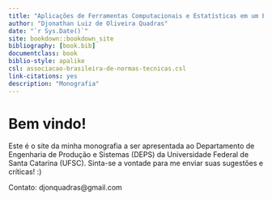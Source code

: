 ```yaml
--- 
title: "Aplicações de Ferramentas Computacionais e Estatísticas em um Escritório de Advocacia"
author: "Djonathan Luiz de Oliveira Quadras"
date: "`r Sys.Date()`"
site: bookdown::bookdown_site
bibliography: [book.bib]
documentclass: book
biblio-style: apalike
csl: associacao-brasileira-de-normas-tecnicas.csl
link-citations: yes
description: "Monografia"
---
```


# Bem vindo! {-}

Este é o site da minha monografia a ser apresentada ao Departamento de Engenharia de Produção e Sistemas (DEPS) da Universidade Federal de Santa Catarina (UFSC). Sinta-se a vontade para me enviar suas sugestões e críticas! :)

Contato: djonquadras@gmail.com

